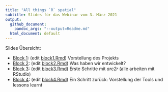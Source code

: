 ```yaml
---
title: "All things `R` spatial"
subtitle: Slides für das Webinar vom 3. März 2021
output:
  github_document: 
    pandoc_args: "--output=Readme.md" 
  html_document: default
---
```


Slides Übersicht:

- [Block 1](block1.html): (edit [block1.Rmd](block1.Rmd)) Vorstellung des Projekts
- [Block 2](block2.html): (edit [block2.Rmd](block2.Rmd)) Was haben wir entwickelt?
- [Block 3](block3.html): (edit [block3.Rmd](block3.Rmd)) Erste Schritte mit *arc2r* (alle arbeiten mit RStudio)
- [Block 4](block4.html): (edit [block4.Rmd](block4.Rmd)) Ein Schritt zurück: Vorstellung der Tools und lessons learnt





